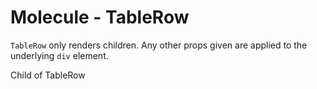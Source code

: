 
<Meta title="V3/Table/Molecules/TableRow" component={TableRow} />

# Molecule - TableRow

`TableRow` only renders children. Any other props given are applied to the underlying `div` element.

<Canvas>
  <Story name="Default usage">
    <TableRow>
      <p>Child of TableRow</p>
    </TableRow>
  </Story>
</Canvas>

<RenderHtmlMarkup component="V3/Table/Molecules/TableRow" story="Default usage" />
